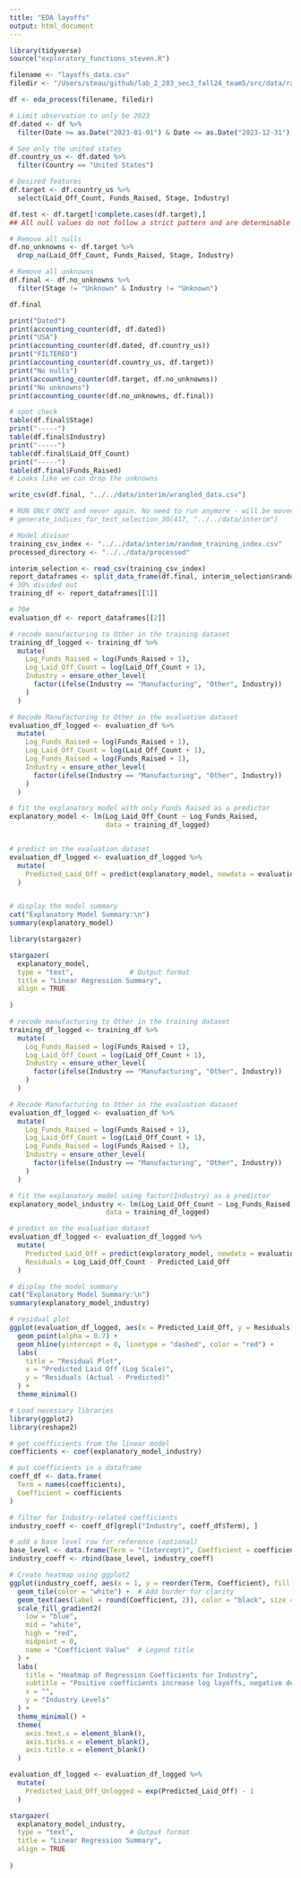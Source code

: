 ```yaml
---
title: "EDA layoffs"
output: html_document
---
```


```r
library(tidyverse)
source("exploratory_functions_steven.R")

filename <- "layoffs_data.csv"
filedir <- "/Users/steau/github/lab_2_203_sec3_fall24_team5/src/data/raw/"
```

```r
df <- eda_process(filename, filedir)
```

```r
# Limit observation to only be 2023
df.dated <- df %>% 
  filter(Date >= as.Date("2023-01-01") & Date <= as.Date("2023-12-31"))

# See only the united states
df.country_us <- df.dated %>% 
  filter(Country == "United States")

# Desired features
df.target <- df.country_us %>% 
  select(Laid_Off_Count, Funds_Raised, Stage, Industry)

df.test <- df.target[!complete.cases(df.target),] 
## All null values do not follow a strict pattern and are determinable as random.

# Remove all nulls
df.no_unknowns <- df.target %>% 
  drop_na(Laid_Off_Count, Funds_Raised, Stage, Industry)

# Remove all unknowns
df.final <- df.no_unknowns %>% 
  filter(Stage != "Unknown" & Industry != "Unknown")

df.final
```

```r
print("Dated")
print(accounting_counter(df, df.dated))
print("USA")
print(accounting_counter(df.dated, df.country_us))
print("FILTERED")
print(accounting_counter(df.country_us, df.target))
print("No nulls")
print(accounting_counter(df.target, df.no_unknowns))
print("No unknowns")
print(accounting_counter(df.no_unknowns, df.final))
```

```r
# spot check
table(df.final$Stage)
print("-----")
table(df.final$Industry)
print("-----")
table(df.final$Laid_Off_Count)
print("-----")
table(df.final$Funds_Raised)
# Looks like we can drop the unknowns
```
```r
write_csv(df.final, "../../data/interim/wrangled_data.csv")
```




```r
# RUN ONLY ONCE and never again. No need to run anymore - will be moved to report still commented out - Do not uncomment
# generate_indices_for_test_selection_30(417, "../../data/interim")
```

```r
# Model divisor
training_csv_index <- "../../data/interim/random_training_index.csv"
processed_directory <- "../../data/processed"

interim_selection <- read_csv(training_csv_index)
report_dataframes <- split_data_frame(df.final, interim_selection$random_selection_sample, processed_directory)
# 30% divided out
training_df <- report_dataframes[[1]]

# 70# 
evaluation_df <- report_dataframes[[2]]
```




```r


# recode manufacturing to Other in the training dataset
training_df_logged <- training_df %>%
  mutate(
    Log_Funds_Raised = log(Funds_Raised + 1),
    Log_Laid_Off_Count = log(Laid_Off_Count + 1),
    Industry = ensure_other_level(
      factor(ifelse(Industry == "Manufacturing", "Other", Industry))
    )
  )

# Recode Manufacturing to Other in the evaluation dataset
evaluation_df_logged <- evaluation_df %>%
  mutate(
    Log_Funds_Raised = log(Funds_Raised + 1),
    Log_Laid_Off_Count = log(Laid_Off_Count + 1),
    Log_Funds_Raised = log(Funds_Raised + 1),
    Industry = ensure_other_level(
      factor(ifelse(Industry == "Manufacturing", "Other", Industry))
    )
  )


```










```r


# fit the explanatory model with only Funds Raised as a predictor
explanatory_model <- lm(Log_Laid_Off_Count ~ Log_Funds_Raised, 
                        data = training_df_logged)


# predict on the evaluation dataset
evaluation_df_logged <- evaluation_df_logged %>%
  mutate(
    Predicted_Laid_Off = predict(explanatory_model, newdata = evaluation_df_logged)
  )


# display the model summary
cat("Explanatory Model Summary:\n")
summary(explanatory_model)

```


```r

library(stargazer)

stargazer(
  explanatory_model,
  type = "text",              # Output format
  title = "Linear Regression Summary",
  align = TRUE
        
)

```








```r


# recode manufacturing to Other in the training dataset
training_df_logged <- training_df %>%
  mutate(
    Log_Funds_Raised = log(Funds_Raised + 1),
    Log_Laid_Off_Count = log(Laid_Off_Count + 1),
    Industry = ensure_other_level(
      factor(ifelse(Industry == "Manufacturing", "Other", Industry))
    )
  )

# Recode Manufacturing to Other in the evaluation dataset
evaluation_df_logged <- evaluation_df %>%
  mutate(
    Log_Funds_Raised = log(Funds_Raised + 1),
    Log_Laid_Off_Count = log(Laid_Off_Count + 1),
    Log_Funds_Raised = log(Funds_Raised + 1),
    Industry = ensure_other_level(
      factor(ifelse(Industry == "Manufacturing", "Other", Industry))
    )
  )


```








```r

# fit the explanatory model using factor(Industry) as a predictor
explanatory_model_industry <- lm(Log_Laid_Off_Count ~ Log_Funds_Raised + factor(Industry), 
                        data = training_df_logged)

# predict on the evaluation dataset
evaluation_df_logged <- evaluation_df_logged %>%
  mutate(
    Predicted_Laid_Off = predict(exploratory_model, newdata = evaluation_df_logged),
    Residuals = Log_Laid_Off_Count - Predicted_Laid_Off
  )

# display the model summary
cat("Explanatory Model Summary:\n")
summary(explanatory_model_industry)


```






```r

# residual plot
ggplot(evaluation_df_logged, aes(x = Predicted_Laid_Off, y = Residuals)) +
  geom_point(alpha = 0.7) +
  geom_hline(yintercept = 0, linetype = "dashed", color = "red") +
  labs(
    title = "Residual Plot",
    x = "Predicted Laid Off (Log Scale)",
    y = "Residuals (Actual - Predicted)"
  ) +
  theme_minimal()


```



```r

# Load necessary libraries
library(ggplot2)
library(reshape2)

# get coefficients from the linear model
coefficients <- coef(explanatory_model_industry)

# put coefficients in a dataframe
coeff_df <- data.frame(
  Term = names(coefficients),
  Coefficient = coefficients
)

# filter for Industry-related coefficients
industry_coeff <- coeff_df[grepl("Industry", coeff_df$Term), ]

# add a base level row for reference (optional)
base_level <- data.frame(Term = "(Intercept)", Coefficient = coefficients["(Intercept)"])
industry_coeff <- rbind(base_level, industry_coeff)

# Create heatmap using ggplot2
ggplot(industry_coeff, aes(x = 1, y = reorder(Term, Coefficient), fill = Coefficient)) +
  geom_tile(color = "white") +  # Add border for clarity
  geom_text(aes(label = round(Coefficient, 2)), color = "black", size = 4) +  # Add coefficient values as text
  scale_fill_gradient2(
    low = "blue", 
    mid = "white", 
    high = "red", 
    midpoint = 0, 
    name = "Coefficient Value"  # Legend title
  ) +
  labs(
    title = "Heatmap of Regression Coefficients for Industry",
    subtitle = "Positive coefficients increase log layoffs, negative decrease",
    x = "",
    y = "Industry Levels"
  ) +
  theme_minimal() +
  theme(
    axis.text.x = element_blank(),
    axis.ticks.x = element_blank(),
    axis.title.x = element_blank()
  )


```

```r

evaluation_df_logged <- evaluation_df_logged %>%
  mutate(
    Predicted_Laid_Off_Unlogged = exp(Predicted_Laid_Off) - 1
  )


```


```r

stargazer(
  explanatory_model_industry,
  type = "text",              # Output format
  title = "Linear Regression Summary",
  align = TRUE
        
)

```



